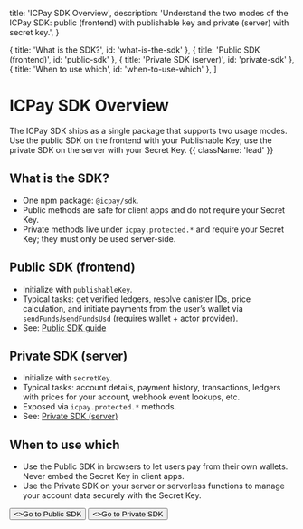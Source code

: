   title: 'ICPay SDK Overview',
  description:
    'Understand the two modes of the ICPay SDK: public (frontend) with publishable key and private (server) with secret key.',
}

  { title: 'What is the SDK?', id: 'what-is-the-sdk' },
  { title: 'Public SDK (frontend)', id: 'public-sdk' },
  { title: 'Private SDK (server)', id: 'private-sdk' },
  { title: 'When to use which', id: 'when-to-use-which' },
]

# ICPay SDK Overview

The ICPay SDK ships as a single package that supports two usage modes. Use the public SDK on the frontend with your Publishable Key; use the private SDK on the server with your Secret Key. {{ className: 'lead' }}

## What is the SDK?

- One npm package: `@icpay/sdk`.
- Public methods are safe for client apps and do not require your Secret Key.
- Private methods live under `icpay.protected.*` and require your Secret Key; they must only be used server-side.

## Public SDK (frontend)

- Initialize with `publishableKey`.
- Typical tasks: get verified ledgers, resolve canister IDs, price calculation, and initiate payments from the user’s wallet via `sendFunds`/`sendFundsUsd` (requires wallet + actor provider).
- See: [Public SDK guide](/sdk)

## Private SDK (server)

- Initialize with `secretKey`.
- Typical tasks: account details, payment history, transactions, ledgers with prices for your account, webhook event lookups, etc.
- Exposed via `icpay.protected.*` methods.
- See: [Private SDK (server)](/sdk-secret)

## When to use which

- Use the Public SDK in browsers to let users pay from their own wallets. Never embed the Secret Key in client apps.
- Use the Private SDK on your server or serverless functions to manage your account data securely with the Secret Key.

<div className="not-prose">
  <Button href="/sdk" variant="text" arrow="right">
    <>Go to Public SDK</>
  </Button>
  <Button href="/sdk-secret" variant="text" arrow="right" className="ml-2">
    <>Go to Private SDK</>
  </Button>
</div>


